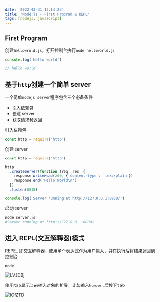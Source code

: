 ```yaml
---
date: '2022-03-31 10:14:23'
title: 'Node.js - First Program & REPL'
tags: [nodejs, javascript]
---
```


## First Program

创建`hellowrold.js`，打开控制台执行`node helloworld.js`

```js
console.log('hello world')

// hello world
```

## 基于`http`创建一个简单 server

一个简单`nodejs server`程序包含三个必备条件

- 引入依赖包
- 创建 server
- 获取请求和返回

引入依赖包

```js
const http = require('http')
```

创建 server

```js
const http = require('http')

http
  .createServer(function (req, res) {
    response.writeHead(200, {'Content-Type': 'text/plain'})
    response.end('Hello World\n')
  })
  .listen(8888)

console.log('Server running at http://127.0.0.1:8888/')
```

启动 server

```bash
node server.js
#Server running at http://127.0.0.1:8888/
```

## 进入 REPL(交互解释器)模式

REPEL 即交互解释器，使用单个表达式作为用户输入，并在执行后将结果返回到控制台

```bash
node
```

![LV2DBj](https://cdn.jsdelivr.net/gh/manonicu/pics@master/uPic/LV2DBj.png)

使用<kbd>tab</kbd>显示当前输入对象的扩展，比如输入`Number.`后按下<kbd>tab</kbd>

![lOfZTD](https://cdn.jsdelivr.net/gh/manonicu/pics@master/uPic/lOfZTD.png)
